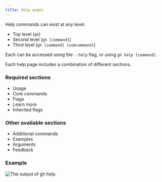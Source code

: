```yaml
---
title: Help pages
---
```



Help commands can exist at any level: 
- Top level (`gh`)
- Second level (`gh [command]`)
- Third level (`gh [command] [subcommand]`)

Each can be accessed using the `--help` flag, or using `gh help [command]`.

Each help page includes a combination of different sections.

### Required sections
- Usage
- Core commands
- Flags
- Learn more
- Inherited flags

### Other available sections
- Additional commands
- Examples
- Arguments
- Feedback

### Example
<img src={Help} alt="The output of gh help" />
